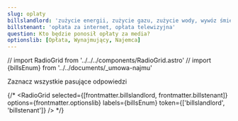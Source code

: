 ```yaml
---
slug: oplaty
billslandlord: 'zużycie energii, zużycie gazu, zużycie wody, wywóz śmieci'
billstenant: 'opłata za internet, opłata telewizyjna'
question: Kto będzie ponosił opłaty za media?
optionslib: [Opłata, Wynajmujący, Najemca]
---
```

// import RadioGrid from '../../../components/RadioGrid.astro'
// import {billsEnum} from '../../documents/_umowa-najmu'

Zaznacz wszystkie pasujące odpowiedzi

{/* <RadioGrid selected={[frontmatter.billslandlord, frontmatter.billstenant]} options={frontmatter.optionslib} labels={billsEnum} token={['billslandlord', 'billstenant']} /> */}